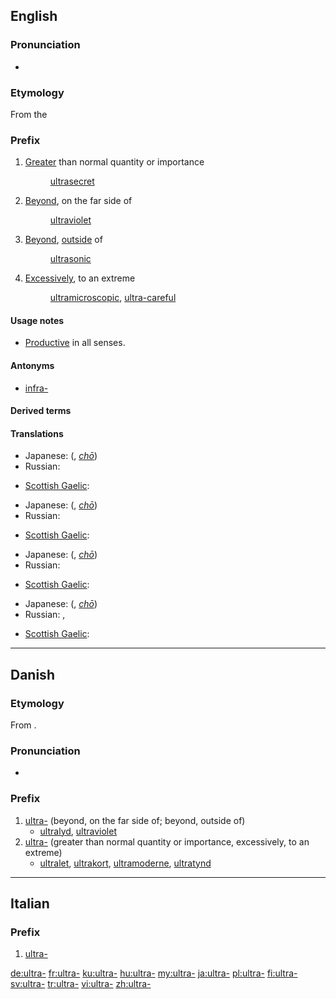 {{also|ultra|ultrà}}
==English==

===Pronunciation===
* {{IPA|/ˈaltrə/}}

===Etymology===
From the {{etyl|la}} {{term|ultra||lang=la|beyond}}

===Prefix===
{{en-prefix}}

# [[greater|Greater]] than normal quantity or importance
#: [[ultrasecret]]
# [[beyond|Beyond]], on the far side of
#: [[ultraviolet]]
# [[beyond|Beyond]], [[outside]] of
#: [[ultrasonic]]
# [[excessively|Excessively]], to an extreme
#: [[ultramicroscopic]], [[ultra-careful]]

====Usage notes====
* [[productive|Productive]] in all senses.

====Antonyms====
* [[infra-]]

====Derived terms====
{{prefixsee|en}}

====Translations====
{{trans-top|greater than normal quantity or importance}}
* Japanese: {{l|ja|超}} ({{l|ja|ちょう}}, ''[[chō]]'')
* Russian: {{t|ru|сверх-|tr=sverx-|sc=Cyrl}}
{{trans-mid}}
* [[Scottish Gaelic]]: {{t-|gd|os-|xs=Scottish Gaelic}}
{{trans-bottom}}

{{trans-top|beyond, on the far side of}}
* Japanese: {{l|ja|超}} ({{l|ja|ちょう}}, ''[[chō]]'')
* Russian: {{t|ru|ультра-|tr=ul’tra-|sc=Cyrl}}
{{trans-mid}}
* [[Scottish Gaelic]]: {{t-|gd|os-|xs=Scottish Gaelic}}
{{trans-bottom}}

{{trans-top|beyond, outside of}}
* Japanese: {{l|ja|超}} ({{l|ja|ちょう}}, ''[[chō]]'')
* Russian: {{t|ru|сверх-|tr=sverx-|sc=Cyrl}}
{{trans-mid}}
* [[Scottish Gaelic]]: {{t-|gd|os-|xs=Scottish Gaelic}}
{{trans-bottom}}

{{trans-top|excessively, to an extreme}}
* Japanese: {{l|ja|超}} ({{l|ja|ちょう}}, ''[[chō]]'')
* Russian: {{t|ru|ультра-|tr=ul’tra-|sc=Cyrl}}, {{t|ru|сверх-|tr=sverx-|sc=Cyrl}}
{{trans-mid}}
* [[Scottish Gaelic]]: {{t-|gd|os-|xs=Scottish Gaelic}}
{{trans-bottom}}

----

==Danish==

===Etymology===
From {{etyl|la|da}} {{term|ultra||beyond|lang=la}}.

===Pronunciation===
* {{IPA|/ultra-/|[ˈultˢʁ̥ɑˈ-]|[ˈultˢʁ̥ɑˌ-]|lang=da}}

===Prefix===
{{head|da|prefix}}

# [[ultra#English|ultra-]] (beyond, on the far side of; beyond, outside of)
#* [[ultralyd]], [[ultraviolet]]
# [[ultra#English|ultra-]] (greater than normal quantity or importance, excessively, to an extreme)
#* [[ultralet]], [[ultrakort]], [[ultramoderne]], [[ultratynd]]

----

==Italian==

===Prefix===
{{head|it|prefix}}

# [[#English|ultra-]]

[[de:ultra-]]
[[fr:ultra-]]
[[ku:ultra-]]
[[hu:ultra-]]
[[my:ultra-]]
[[ja:ultra-]]
[[pl:ultra-]]
[[fi:ultra-]]
[[sv:ultra-]]
[[tr:ultra-]]
[[vi:ultra-]]
[[zh:ultra-]]
